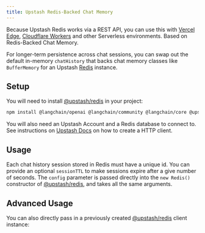 ```yaml
---
title: Upstash Redis-Backed Chat Memory
---
```


Because Upstash Redis works via a REST API, you can use this with [Vercel Edge](https://vercel.com/docs/concepts/functions/edge-functions/edge-runtime), [Cloudflare Workers](https://developers.cloudflare.com/workers/) and other Serverless environments.
Based on Redis-Backed Chat Memory.

For longer-term persistence across chat sessions, you can swap out the default in-memory `chatHistory` that backs chat memory classes like `BufferMemory` for an Upstash [Redis](https://redis.io/) instance.

## Setup

You will need to install [@upstash/redis](https://github.com/upstash/upstash-redis) in your project:


```bash npm
npm install @langchain/openai @langchain/community @langchain/core @upstash/redis
```

You will also need an Upstash Account and a Redis database to connect to. See instructions on [Upstash Docs](https://docs.upstash.com/redis) on how to create a HTTP client.

## Usage

Each chat history session stored in Redis must have a unique id. You can provide an optional `sessionTTL` to make sessions expire after a give number of seconds.
The `config` parameter is passed directly into the `new Redis()` constructor of [@upstash/redis](https://docs.upstash.com/redis/sdks/javascriptsdk/overview), and takes all the same arguments.


<UpstashRedis />

## Advanced Usage

You can also directly pass in a previously created [@upstash/redis](https://docs.upstash.com/redis/sdks/javascriptsdk/overview) client instance:


<UpstashRedisAdvanced />
